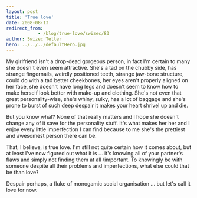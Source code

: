 ```yaml
---
layout: post
title: 'True love'
date: 2008-08-13
redirect_from: 
            - /blog/true-love/swizec/83
author: Swizec Teller
hero: ../../../defaultHero.jpg
---
```

My girlfriend isn't a drop-dead gorgeous person, in fact I'm certain to many she doesn't even seem attractive. She's a tad on the chubby side, has strange fingernails, weirdly positioned teeth, strange jaw-bone structure, could do with a tad better cheekbones, her eyes aren't properly aligned on her face, she doesn't have long legs and doesn't seem to know how to make herself look better with make-up and clothing. She's not even that great personality-wise, she's whiny, sulky, has a lot of baggage and she's prone to burst of such deep despair it makes your heart shrivel up and die.

But you know what? None of that really matters and I hope she doesn't change any of it save for the personality stuff. It's what makes her her and I enjoy every little imperfection I can find because to me she's the prettiest and awesomest person there can be.

That, I believe, is true love. I'm still not quite certain how it comes about, but at least I've now figured out what it is ... it's knowing all of your partner's flaws and simply not finding them at all \\important. To knowingly be with someone despite all their problems and imperfections, what else could that be than love?

Despair perhaps, a fluke of monogamic social organisation ... but let's call it love for now.